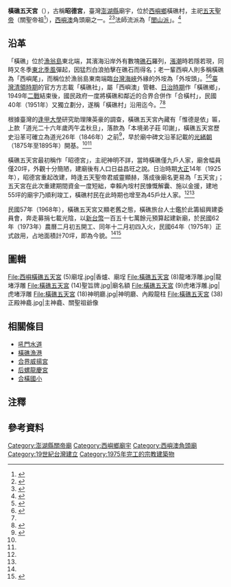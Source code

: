 {{東亞廟宇
|god=[[文衡帝君|五天聖帝]]（關聖帝君）
|name=橫礁五天宮<br/>Hengjiao Wutian Temple
|open_year={{QING}}[[道光|道光]]廿六年（1846年）前
|type=角頭廟
|image_width=300 px
|img=File:西嶼橫礁五天宮 (6).jpg
|location={{TWN}} 881 澎湖縣西嶼鄉橫礁村10號
|founder=橫礁村民
|img_capt=宮廟立面
|people=
|pinyin=Héng-jiāo wǔ-tiān gōng
|tl=Huînn-ta Ngóo-thian king
|cere_date=[[農曆|農曆]]六月廿四（關公聖誕）}}

'''橫礁五天宮'''（{{Lang-nan-tw|Huînn-ta Ngóo-thian king}}），古稱'''昭德宮'''，臺灣[[澎湖縣|澎湖縣]]廟宇，位於[[西嶼鄉|西嶼鄉]]橫礁村，主祀[[关羽|五天聖帝]]（關聖帝祖<ref name=":2">{{Cite web|title=〈五天宮〉|url=http://crgis.rchss.sinica.edu.tw/temples/PenghuCounty/shiyu/1604007-WTG|publisher=文化資源地理資訊系統|language=zh-tw|archiveurl=https://web.archive.org/web/20210516184502/http://crgis.rchss.sinica.edu.tw/temples/PenghuCounty/shiyu/1604007-WTG|archivedate=2021-05-16|access-date=2021-04-12|dead-url=no}}</ref>{{Efn|橫礁五天宮雖然將主祀神明登記為「五天聖帝」，但在地居民咸尊稱其神明「關聖帝君」、「聖帝祖」，故登錄名稱雖為「五天聖帝」，實則是主祀「關聖帝君」。}}），[[西嶼澳|西嶼澳]]角頭廟之一。<ref name=":3">{{Cite web|title=〈五天宮〉|url=https://penghu.info/OBBF3C771B5E0D537EFE|publisher=Penghu.Info｜澎湖知識服務平台|language=zh-tw|archiveurl=https://web.archive.org/web/20201102042424/https://penghu.info/OBBF3C771B5E0D537EFE|archivedate=2020-11-02|access-date=2021-04-12|dead-url=no}}</ref><ref>{{Cite web|title=〈橫礁村〉|url=https://www.shiyeu.gov.tw/ch/home.jsp?id=43|publisher=澎湖縣西嶼鄉公所|language=zh-tw|archiveurl=https://web.archive.org/web/20210412050523/https://www.shiyeu.gov.tw/ch/home.jsp?id=43|archivedate=2021-04-12|access-date=2021-04-12|dead-url=no}}</ref>法師流派為「[[閭山派|閭山派]]」。<ref>{{Cite book|title=《澎湖廟宇的法師與乩童圖錄》|last=甘|first=村吉|publisher=甘村吉|year=2009|isbn=9789574164110|location=澎湖縣|language=zh-tw}}</ref>{{RP|60–62}}

== 沿革 ==
「橫礁」位於[[漁翁島|漁翁島]]東北端，其濱海沿岸外有數塊[[礁|礁石]]羅列，[[潮汐|漲潮]]時若隱若現，同時又冬季[[東北季風|東北季風]]彈起，因猛烈白浪拍擊在礁石而得名；老一輩西嶼人則多稱橫礁為「西嶼尾」，而稱位於漁翁島東南端臨[[台灣海峽|台灣海峽]]外緣的外垵為「外垵頭」。<ref name=":1">{{Cite web|title=〈橫礁村〉|url=https://penghu.info/OBBE7E796BB262A811E4|last=顏|first=尚文|year=2005|publisher=Penghu.Info｜澎湖知識服務平台|language=zh-tw|archiveurl=https://web.archive.org/web/20211116054929/https://penghu.info/OBBE7E796BB262A811E4|archivedate=2021-11-16|access-date=2021-04-12|dead-url=no}}</ref><ref>{{Cite web|title=〈外垵村〉|url=https://www.shiyeu.gov.tw/ch/home.jsp?id=34|publisher=澎湖縣西嶼鄉公所|language=zh-tw|archiveurl=https://web.archive.org/web/20210412095619/https://www.shiyeu.gov.tw/ch/home.jsp?id=34|archivedate=2021-04-12|access-date=2021-04-12|dead-url=yes}}</ref>[[臺灣清治時期|臺灣清領時期]]的官方方志載「橫礁社」，屬「西嶼澳」管轄、[[台灣日治時期|日治時期]]作「橫礁鄉」，1949年[[第二次世界大战|二戰]]結束後，國民政府一度將橫礁和鄰近的合界合併作「合橫村」，民國40年（1951年）又獨立劃分，遂稱「橫礁村」沿用迄今。<ref name=":1" /><ref name=":0">{{Cite book|title=《續修澎湖縣志．卷二．地理志》|last=顏|first=尚文|publisher=澎湖縣政府|year=2005|isbn=9860015104|location=澎湖縣|pages=|language=zh-tw}}</ref>{{Rp|186-195}}

根據臺灣的[[逢甲大學|逢甲大學]]研究助理陳英豪的調查，橫礁五天宮內藏有「惟德是依」匾，上款「道光二十六年歲丙午孟秋旦」，落款為「本境弟子莊 叩謝」，橫礁五天宮歷史沿革可確立為道光26年（1846年）之前<ref>{{Cite web|title=〈「108-109年澎湖縣百年歷史廟宇及教堂(五)文物普查建檔計畫—西嶼鄉及望安鄉」成果說明會暨座談會活動剪影〉|url=https://www.penghu.gov.tw/phms/ch/home.jsp?id=43&act=view&dataserno=10909240005|author=博物館科|date=2020-09-24|publisher=澎湖縣文化局|language=zh-tw|archiveurl=https://web.archive.org/web/20210424194744/https://www.penghu.gov.tw/phms/ch/home.jsp?id=43&act=view&dataserno=10909240005|archivedate=2021-04-24|access-date=2021-04-22|dead-url=no}}</ref>，早於廟中碑文沿革記載的[[光緒|光緒朝]]（1875年至1895年{{Efn|光緒朝起始於公元1875年迄於1908年，但台灣和澎湖地區因1895年間清廷簽署〈[[馬關條約|馬關條約]]〉之故，割讓予[[大日本帝国|大日本帝國]]，故此處光緒朝僅止於1895年。}}）開基。<ref name=":2" /><ref name=":3" />

橫礁五天宮最初稱作「昭德宮」，主祀神明不詳，當時橫礁僅九戶人家，廟舍幅員僅20坪，外觀十分簡陋，建廟後有人口日益昌旺之說。日治時期[[大正|大正]]14年（1925年），昭德宮重起改建，時逢五天聖帝君威靈顯赫，落成後廟名更易為「五天宮」；五天宮在此次重建期間資金一度短絀，幸賴內垵村民慷慨解囊、施以金援，建地55坪的廟宇乃順利竣工，橫礁村民在此時期也增至為45戶灶人家。<ref name=":2" /><ref name=":3" />

民國57年（1968年），橫礁五天宮又顯老舊之態，橫礁旅台人士鑑於此籌組興建委員會，奔走募捐七載光陰，以[[新台幣|新台幣]]一百五十七萬餘元預算起建新廟，於民國62年（1973年）農曆二月初五開工、同年十二月初四入火，民國64年（1975年）正式啟用，占地面積計70坪，即為今貌。<ref name=":2" /><ref>{{Cite news|url=http://www.penghutimes.com/%E8%81%96%E5%B8%9D%E7%94%9F%E6%97%A5-%E8%A5%BF%E5%B6%BC%E6%A9%AB%E7%A4%81%E4%BA%94%E5%A4%A9%E5%AE%AE-%E7%99%BD%E6%B2%99%E6%B8%AF%E5%AD%90%E4%BF%9D%E5%AE%9A%E5%AE%AE-%E5%88%86%E8%BE%A6%E6%85%B6/|title=〈聖帝生日 西嶼橫礁五天宮 白沙港子保定宮 分辦慶壽科儀〉|date=2019-07-27|language=zh-tw|first=國正|last=宋|archivedate=2021-04-12|archiveurl=https://web.archive.org/web/20210412162102/http://www.penghutimes.com/%E8%81%96%E5%B8%9D%E7%94%9F%E6%97%A5-%E8%A5%BF%E5%B6%BC%E6%A9%AB%E7%A4%81%E4%BA%94%E5%A4%A9%E5%AE%AE-%E7%99%BD%E6%B2%99%E6%B8%AF%E5%AD%90%E4%BF%9D%E5%AE%9A%E5%AE%AE-%E5%88%86%E8%BE%A6%E6%85%B6/|newspaper=澎湖時報|accessdate=2021-04-12|dead-url=no}}</ref>

== 圖輯 ==
<gallery mode="packed">
File:西嶼橫礁五天宮 (5)廟埕.jpg|香爐、廟埕
File:橫礁五天宮 (8)龍堵浮雕.jpg|龍堵浮雕
File:橫礁五天宮 (14)聖旨牌.jpg|廟名額
File:橫礁五天宮 (9)虎堵浮雕.jpg|虎堵浮雕
File:橫礁五天宮 (18)神明廳.jpg|神明廳、內殿龍柱
File:橫礁五天宮 (38)正殿神龕.jpg|主神龕、關聖祖爺像
</gallery>

== 相關條目 ==

* [[吼門水道|吼門水道]]
* [[橫礁漁港|橫礁漁港]]
* [[合界威揚宮|合界威揚宮]]
* [[后螺龍慶宮|后螺龍慶宮]]
*[[合橫國小|合橫國小]]

== 注釋 ==
{{commons category|Hengjiao Wutian Temple|橫礁五天宮}}
{{notelist|iger=}}

== 參考資料 ==
{{Coord|23.635301|N|119.537505|E|display=title|format=dms}}
{{portal box|臺灣|澎湖|道教|border=no}}
{{references|30em}}
{{澎湖縣西嶼鄉寺廟列表}}
[[Category:澎湖縣關帝廟|Category:澎湖縣關帝廟]]
[[Category:西嶼鄉廟宇|Category:西嶼鄉廟宇]]
[[Category:西嶼澳角頭廟|Category:西嶼澳角頭廟]]
[[Category:19世紀台灣建立|Category:19世紀台灣建立]]
[[Category:1975年完工的宗教建築物|Category:1975年完工的宗教建築物]]
{{DEFAULTSORT:Heng}}